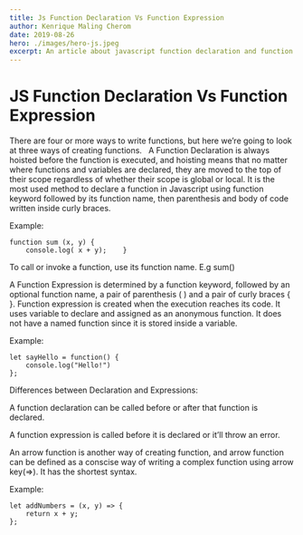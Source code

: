 ```yaml
---
title: Js Function Declaration Vs Function Expression
author: Kenrique Maling Cherom
date: 2019-08-26
hero: ./images/hero-js.jpeg
excerpt: An article about javascript function declaration and function expression.
---
```



# JS Function Declaration Vs Function Expression

There are four or more ways to write functions, but here we’re going to look at three ways of creating functions.  
A Function Declaration is always hoisted before the function is executed, and hoisting means that no matter where functions and variables are declared, they are moved to the top of their scope regardless of whether their scope is global or local. 
It is the most used method to declare a function in Javascript using function keyword followed by its function name, then parenthesis and body of code written inside curly braces.  


Example:  	

	function sum (x, y) { 		
		console.log( x + y); 	}  

To call or invoke a function, use its function name. E.g sum()    


A Function Expression is determined by a function keyword, followed by an optional function name, a pair of parenthesis ( ) and a pair of curly braces { }. Function expression is created when the execution reaches its code. It uses variable to declare and assigned as an anonymous function. It does not have a named function since it is stored inside a variable.  

Example:  	
	
	let sayHello = function() {
		console.log("Hello!")
	};	

Differences between Declaration and Expressions:  

A function declaration can be called before or after that function is declared.

A function expression is called before it is declared or it’ll throw an error.  


An arrow function is another way of creating function, and arrow function can be defined as a conscise way of writing a complex function using arrow key(=>). It has the shortest syntax. 

Example: 

	let addNumbers = (x, y) => {
		return x + y;
	};
